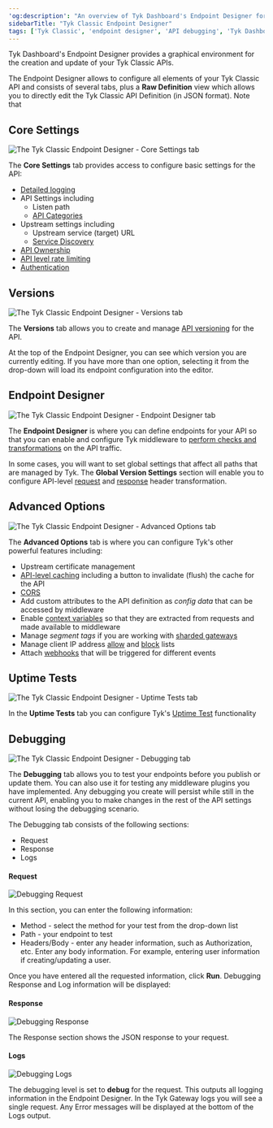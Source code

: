 ```yaml
---
'og:description': "An overview of Tyk Dashboard's Endpoint Designer for Tyk Classic APIs"
sidebarTitle: "Tyk Classic Endpoint Designer"
tags: ['Tyk Classic', 'endpoint designer', 'API debugging', 'Tyk Dashboard']
---
```


Tyk Dashboard's Endpoint Designer provides a graphical environment for the creation and update of your Tyk Classic APIs.

The Endpoint Designer allows to configure all elements of your Tyk Classic API and consists of several tabs, plus a **Raw Definition** view which allows you to directly edit the Tyk Classic API Definition (in JSON format). Note that 

## Core Settings

<img src="/img/dashboard/endpoint-designer/classic-endpoint-designer-core.png" alt="The Tyk Classic Endpoint Designer - Core Settings tab" />

The **Core Settings** tab provides access to configure basic settings for the API:
- [Detailed logging](/product-stack/tyk-gateway/basic-config-and-security/logging-api-traffic/detailed-recording#detailed-recording-with-tyk-classic-apis)
- API Settings including
   - Listen path
   - [API Categories](/product-stack/tyk-dashboard/advanced-configurations/api-categories)
- Upstream settings including
   - Upstream service (target) URL
   - [Service Discovery](/planning-for-production/ensure-high-availability/service-discovery)
- [API Ownership](/product-stack/tyk-dashboard/advanced-configurations/user-management/api-ownership)
- [API level rate limiting](/basic-config-and-security/control-limit-traffic/rate-limiting#configuring-the-rate-limiter-at-the-api-level)
- [Authentication](/api-management/authentication-authorization)

## Versions

<img src="/img/dashboard/endpoint-designer/classic-endpoint-designer-versions.png" alt="The Tyk Classic Endpoint Designer - Versions tab" />

The **Versions** tab allows you to create and manage [API versioning](/getting-started/key-concepts/versioning) for the API.

At the top of the Endpoint Designer, you can see which version you are currently editing. If you have more than one option, selecting it from the drop-down will load its endpoint configuration into the editor.

## Endpoint Designer

<img src="/img/dashboard/endpoint-designer/classic-endpoint-designer-endpoint.png" alt="The Tyk Classic Endpoint Designer - Endpoint Designer tab" />

The **Endpoint Designer** is where you can define endpoints for your API so that you can enable and configure Tyk middleware to [perform checks and transformations](/advanced-configuration/transform-traffic) on the API traffic.

In some cases, you will want to set global settings that affect all paths that are managed by Tyk. The **Global Version Settings** section will enable you to configure API-level [request](/product-stack/tyk-gateway/middleware/request-header-tyk-classic#api-level-transform-1) and [response](/product-stack/tyk-gateway/middleware/response-header-tyk-classic#api-level-transform-1) header transformation.

## Advanced Options

<img src="/img/dashboard/endpoint-designer/classic-endpoint-designer-advanced.png" alt="The Tyk Classic Endpoint Designer - Advanced Options tab" />

The **Advanced Options** tab is where you can configure Tyk's other powerful features including:
- Upstream certificate management
- [API-level caching](/basic-config-and-security/reduce-latency/caching/global-cache#configuring-the-cache-via-the-dashboard) including a button to invalidate (flush) the cache for the API
- [CORS](/tyk-apis/tyk-gateway-api/api-definition-objects/cors)
- Add custom attributes to the API definition as *config data* that can be accessed by middleware
- Enable [context variables](/context-variables) so that they are extracted from requests and made available to middleware
- Manage *segment tags* if you are working with [sharded gateways](/advanced-configuration/manage-multiple-environments/with-tyk-multi-cloud)
- Manage client IP address [allow](/tyk-apis/tyk-gateway-api/api-definition-objects/ip-whitelisting) and [block](/tyk-apis/tyk-gateway-api/api-definition-objects/ip-blacklisting) lists
- Attach [webhooks](/basic-config-and-security/report-monitor-trigger-events/webhooks) that will be triggered for different events

## Uptime Tests

<img src="/img/dashboard/endpoint-designer/classic-endpoint-designer-uptime.png" alt="The Tyk Classic Endpoint Designer - Uptime Tests tab" />

In the **Uptime Tests** tab you can configure Tyk's [Uptime Test](/tyk-apis/tyk-gateway-api/api-definition-objects/uptime-tests) functionality

## Debugging

<img src="/img/dashboard/endpoint-designer/classic-endpoint-designer-debugging.png" alt="The Tyk Classic Endpoint Designer - Debugging tab" />

The **Debugging** tab allows you to test your endpoints before you publish or update them. You can also use it for testing any middleware plugins you have implemented. Any debugging you create will persist while still in the current API, enabling you to make changes in the rest of the API settings without losing the debugging scenario.

The Debugging tab consists of the following sections:

- Request
- Response
- Logs

#### Request

<img src="/img/2.10/debugging_request.png" alt="Debugging Request" />

In this section, you can enter the following information:

- Method - select the method for your test from the drop-down list
- Path - your endpoint to test
- Headers/Body - enter any header information, such as Authorization, etc. Enter any body information. For example, entering user information if creating/updating a user.

Once you have entered all the requested information, click **Run**. Debugging Response and Log information will be displayed:

#### Response

<img src="/img/2.10/debugging_results.png" alt="Debugging Response" />

The Response section shows the JSON response to your request.

#### Logs

<img src="/img/2.10/debugging_logs.png" alt="Debugging Logs" />

The debugging level is set to **debug** for the request. This outputs all logging information in the Endpoint Designer. In the Tyk Gateway logs you will see a single request. Any Error messages will be displayed at the bottom of the Logs output.

